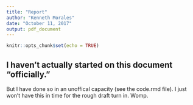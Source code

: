 ```yaml
---
title: "Report"
author: "Kenneth Morales"
date: "October 11, 2017"
output: pdf_document
---
```


```r
knitr::opts_chunk$set(echo = TRUE)
```

## I haven't actually started on this document "officially."

But I have done so in an unoffical capacity (see the code.rmd file). I just won't have this in time for the rough draft turn in. Womp.
